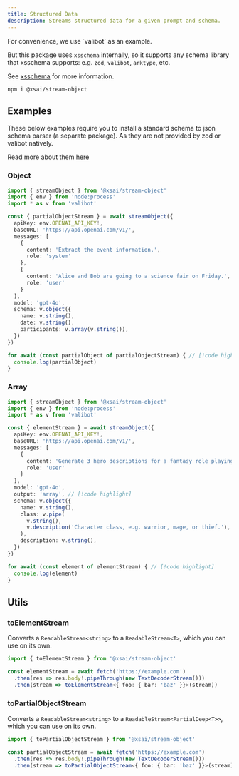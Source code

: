 ```yaml
---
title: Structured Data
description: Streams structured data for a given prompt and schema.
---
```


<Callout>
  For convenience, we use `valibot` as an example.

  But this package uses `xsschema` internally, so it supports any schema library that xsschema supports: e.g. `zod`, `valibot`, `arktype`, etc.

  See [xsschema](../../packages-top/xsschema) for more information.
</Callout>


<PkgSizeBadge pkg="@xsai/stream-object" />

```package-install
npm i @xsai/stream-object
```

## Examples

<Callout>
  These below examples require you to install a standard schema to json schema parser (a separate package). As they are not provided by zod or valibot natively.

  Read more about them [here](../../packages-top/xsschema#coverage)
</Callout>

### Object

```ts twoslash
import { streamObject } from '@xsai/stream-object'
import { env } from 'node:process'
import * as v from 'valibot'

const { partialObjectStream } = await streamObject({
  apiKey: env.OPENAI_API_KEY!,
  baseURL: 'https://api.openai.com/v1/',
  messages: [
    {
      content: 'Extract the event information.',
      role: 'system'
    },
    {
      content: 'Alice and Bob are going to a science fair on Friday.',
      role: 'user'
    }
  ],
  model: 'gpt-4o',
  schema: v.object({
    name: v.string(),
    date: v.string(),
    participants: v.array(v.string()),
  })
})

for await (const partialObject of partialObjectStream) { // [!code highlight]
  console.log(partialObject)
}
```

### Array

```ts twoslash
import { streamObject } from '@xsai/stream-object'
import { env } from 'node:process'
import * as v from 'valibot'

const { elementStream } = await streamObject({
  apiKey: env.OPENAI_API_KEY!,
  baseURL: 'https://api.openai.com/v1/',
  messages: [
    {
      content: 'Generate 3 hero descriptions for a fantasy role playing game.',
      role: 'user'
    }
  ],
  model: 'gpt-4o',
  output: 'array', // [!code highlight]
  schema: v.object({
    name: v.string(),
    class: v.pipe(
      v.string(),
      v.description('Character class, e.g. warrior, mage, or thief.'),
    ),
    description: v.string(),
  })
})

for await (const element of elementStream) { // [!code highlight]
  console.log(element)
}
```

## Utils

### toElementStream

Converts a `ReadableStream<string>` to a `ReadableStream<T>`, which you can use on its own.

```ts twoslash
import { toElementStream } from '@xsai/stream-object'

const elementStream = await fetch('https://example.com')
  .then(res => res.body!.pipeThrough(new TextDecoderStream()))
  .then(stream => toElementStream<{ foo: { bar: 'baz' }}>(stream))
```

### toPartialObjectStream

Converts a `ReadableStream<string>` to a `ReadableStream<PartialDeep<T>>`, which you can use on its own.

```ts twoslash
import { toPartialObjectStream } from '@xsai/stream-object'

const partialObjectStream = await fetch('https://example.com')
  .then(res => res.body!.pipeThrough(new TextDecoderStream()))
  .then(stream => toPartialObjectStream<{ foo: { bar: 'baz' }}>(stream))
```

